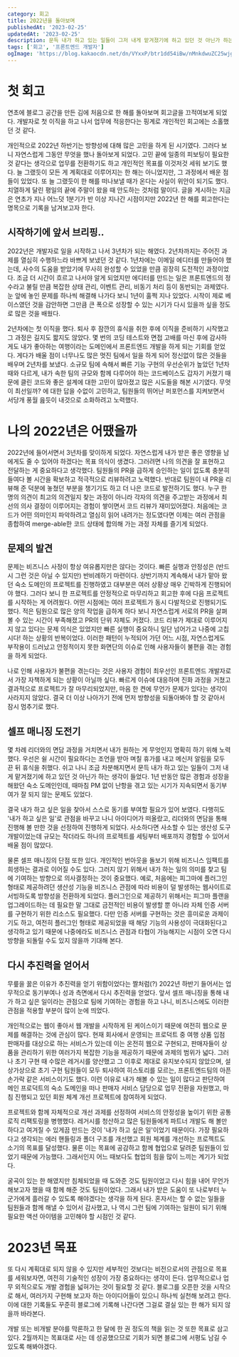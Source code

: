 ```yaml
---
category: 회고
title: 2022년을 돌아보며
publishedAt: '2023-02-25'
updatedAt: '2023-02-25'
description: 문득 내가 하고 있는 일들이 그저 내게 맡겨졌기에 하고 있던 것 아닌가 하는 생각이 들었다. 스스로 하고 싶은 일을 찾아서 해 보았고, 그 결과 장점과 단점이 모두 뚜렷한 경험을 하였다. 또한 그 어느 때보다도 협업의 힘을 많이 느낀 한 해였다.
tags: ['회고', '프론트엔드 개발자']
ogImage: 'https://blog.kakaocdn.net/dn/VYxxP/btr1dd54iBw/nMnkdwuZC25wjgu8k8mBK1/img.png'
---
```


# 첫 회고

연초에 블로그 공간을 만든 김에 처음으로 한 해를 돌아보며 회고글을 끄적여보게 되었다. 개발자로 첫 이직을 하고 나서 업무에 적응한다는 핑계로 개인적인 회고에는 소홀했던 것 같다.

개인적으로 2022년 하반기는 방향성에 대해 많은 고민을 하게 된 시기였다. 그러다 보니 자연스럽게 그동안 무엇을 했나 돌아보게 되었다. 고민 끝에 일종의 피보팅이 필요한 것 같다는 생각으로 업무를 전환하기도 하고 개인적인 목표를 이것저것 세워 보기도 했다. 늘 그랬듯이 모든 게 계획대로 이루어지는 한 해는 아니었지만, 그 과정에서 배운 점들이 있었다. 또 늘 그랬듯이 한 해를 떠나보낼 때가 온다는 사실이 위안이 되기도 했다. 치열하게 달린 평일의 끝에 주말이 왔을 때 안도하는 것처럼 말이다. 글을 게시하는 지금은 연초가 지나 어느덧 1분기가 반 이상 지나간 시점이지만 2022년 한 해를 회고한다는 명목으로 기록을 남겨보고자 한다.

## 시작하기에 앞서 브리핑..

2022년은 개발자로 일을 시작하고 나서 3년차가 되는 해였다. 2년차까지는 주어진 과제를 열심히 수행하느라 바쁘게 보냈던 것 같다. 1년차에는 이메일 에디터를 만들어야 했는데, 사수의 도움을 받았기에 무사히 완성할 수 있었을 만큼 굉장히 도전적인 과정이었다. 조금 더 시간이 흐르고 나서야 알게 되었지만 에디터를 만드는 일은 프론트엔드의 정수라고 불릴 만큼 복잡한 상태 관리, 이벤트 관리, 비동기 처리 등이 동반되는 과제였다. 눈 앞에 놓인 문제를 하나씩 해결해 나가다 보니 1년이 훌쩍 지나 있었다. 시작이 제로 베이스였던 것을 감안하면 그만큼 큰 폭으로 성장할 수 있는 시기가 다시 있을까 싶을 정도로 많은 것을 배웠다.

2년차에는 첫 이직을 했다. 퇴사 후 잠깐의 휴식을 취한 후에 이직을 준비하기 시작했고 그 과정은 길지도 짧지도 않았다. 몇 번의 코딩 테스트와 면접 고배를 마신 후에 감사하게도 내가 좋아하는 여행이라는 도메인에서 프론트엔드 개발을 하게 되는 기회를 얻었다. 게다가 배울 점이 너무나도 많은 멋진 팀에서 일을 하게 되어 정신없이 많은 것들을 배우며 2년차를 보냈다. 소규모 팀에 속해서 빠른 기능 구현의 우선순위가 높았던 1년차 때와 다르게, 내가 속한 팀의 규모와 함께 다루어야 하는 코드베이스도 갑자기 커졌기 때문에 클린 코드와 좋은 설계에 대한 고민이 많아졌고 많은 시도들을 해본 시기였다. 무엇이 최선일까? 에 대한 답을 수없이 고민하고, 팀원들의 뛰어난 퍼포먼스를 지켜보면서 서당개 풍월 읊듯이 내것으로 소화하려고 노력했다.

# 나의 2022년은 어땠을까

2022년에 들어서면서 3년차를 맞이하게 되었다. 자연스럽게 내가 받은 좋은 영향을 남에게도 줄 수 있어야 하겠다는 목표 의식이 생겼다. 그러려면 나의 의견을 잘 표현하고 전달하는 게 중요하다고 생각했다. 팀원들의 PR을 급하게 승인하는 일이 없도록 충분히 들여다 볼 시간을 확보하고 적극적으로 리뷰하려고 노력했다. 반대로 팀원이 내 PR을 리뷰해 준 덕분에 놓쳤던 부분을 챙기기도 하고 더 나은 코드로 발전하기도 했다. 누구 한 명의 의견이 최고의 의견일지 찾는 과정이 아니라 각자의 의견을 주고받는 과정에서 최선의 의사 결정이 이루어지는 경험이 쌓이면서 코드 리뷰가 재미있어졌다. 처음에는 코드가 어떤 의미인지 파악하려고 열심히 읽어 내려가는 정도였다면 이제는 여러 관점을 종합하여 merge-able한 코드 상태에 합의해 가는 과정 자체를 즐기게 되었다.

## 문제의 발견

문제는 비즈니스 사정이 항상 여유롭지만은 않다는 것이다. 빠른 실행과 안정성은 (반드시 그런 것은 아닐 수 있지만) 반비례하기 마련이다. 상반기까지 계속해서 내가 맡아 왔던 숙소 도메인의 프로젝트를 진행하였고 대부분은 여러 상황상 매우 긴박하게 진행되어야 했다. 그러다 보니 한 프로젝트를 안정적으로 마무리하고 회고한 후에 다음 프로젝트를 시작하는 게 어려웠다. 어떤 시점에는 여러 프로젝트가 동시 다발적으로 진행되기도 했다. 적은 팀원으로 많은 양의 작업을 급하게 하다 보니 자연스럽게 서로의 PR을 살펴볼 수 있는 시간이 부족해졌고 PR의 단위 자체도 커졌다. 코드 리뷰가 제대로 이루어지지 않고 있다는 문제 의식은 있었지만 빠른 실행이 중요하니 일단 넘어가고 나중에 고칩시다! 하는 상황의 반복이었다. 이러한 패턴이 누적되어 가던 어느 시점, 자연스럽게도 부작용이 드러났고 안정적이지 못한 화면단의 이슈로 인해 사용자들이 불편을 겪는 경험을 하게 되었다.

나로 인해 사용자가 불편을 겪는다는 것은 사용자 경험이 최우선인 프론트엔드 개발자로서 가장 자책하게 되는 상황이 아닐까 싶다. 빠르게 이슈에 대응하며 진화 과정을 거쳤고 결과적으로 프로젝트가 잘 마무리되었지만, 마음 한 켠에 무언가 문제가 있다는 생각이 사라지지 않았다. 결국 더 이상 나아가기 전에 먼저 방향성을 되돌아봐야 할 것 같아서 잠시 멈추기로 했다.

## 셀프 매니징 도전기

몇 차례 리더와의 면담 과정을 거치면서 내가 원하는 게 무엇인지 명확히 하기 위해 노력했다. 우선은 쉴 시간이 필요하다는 조언을 받아 며칠 휴가를 내고 메신저 알림을 모두 끈 뒤 휴식을 취했다. 쉬고 나니 조금 차분해지면서 문득 내가 하고 있는 일들이 그저 내게 맡겨졌기에 하고 있던 것 아닌가 하는 생각이 들었다. 1년 반동안 많은 경험과 성장을 해왔던 숙소 도메인인데, 때마침 PM 없이 난항을 겪고 있는 시기가 지속되면서 동기부여가 잘 되지 않는 문제도 있었다.

결국 내가 하고 싶은 일을 찾아서 스스로 동기를 부여할 필요가 있어 보였다. 다행히도 '내가 하고 싶은 일'로 관점을 바꾸고 나니 아이디어가 떠올랐고, 리더와의 면담을 통해 진행해 볼 만한 것을 선정하여 진행하게 되었다. 사소하다면 사소할 수 있는 생산성 도구 개발이었는데 규모는 작더라도 하나의 프로젝트를 세팅부터 배포까지 경험할 수 있어서 배울 점이 많았다.

물론 셀프 매니징의 단점 또한 있다. 개인적인 번아웃을 돌보기 위해 비즈니스 임팩트를 희생하는 결과로 이어질 수도 있다. 그러지 않기 위해서 내가 하는 일의 의미를 찾고 팀에 기여하는 방향으로 의사결정하는 것이 중요했다. 예로, 처음에는 피그마에 플러그인 형태로 제공하려던 생산성 기능을 비즈니스 관점에 따라 비용이 덜 발생하는 웹사이트로 서빙하도록 방향성을 전환하게 되었다. 플러그인으로 제공하기 위해서는 피그마 플랜을 업그레이드하는 데 필요한 말 그대로 금전적인 비용이 발생할 뿐 아니라 자체 인증 서버를 구현하기 위한 리소스도 필요했다. 다만 인증 서버를 구현하는 것은 흥미로운 과제이기도 하고, 여전히 플러그인 형태로 제공되었을 때 해당 기능의 사용성이 극대화된다고 생각하고 있기 때문에 나중에라도 비즈니스 관점과 타협이 가능해지는 시점이 오면 다시 방향을 되돌릴 수도 있지 않을까 기대해 본다.

## 다시 추진력을 얻어서

무릎을 꿇은 이유가 추진력을 얻기 위함이었다는 짤처럼(?) 2022년 하반기 들어서는 업무적으로 동기부여나 성과 측면에서 다시 추진력을 얻었다. 앞서 셀프 매니징을 통해 내가 하고 싶은 일이라는 관점으로 팀에 기여하는 경험을 하고 나니, 비즈니스에도 이러한 관점을 적용할 부분이 많이 눈에 띄었다.

개인적으로는 웹이 좋아서 웹 개발을 시작하게 된 케이스이기 때문에 여전히 웹으로 문제를 해결하는 것에 관심이 많다. 현재 회사에서 운영되는 프로덕트 중 여행 상품 입점 판매자를 대상으로 하는 서비스가 있는데 이는 온전히 웹으로 구현되고, 판매자들이 상품을 관리하기 위한 여러가지 복잡한 기능을 제공하기 때문에 과제의 범위가 넓다. 그러나 초기 구현 때 수많은 레거시를 양산했고 그 이후로 제대로 유지보수되지 않았으며, 설상가상으로 초기 구현 팀원들이 모두 퇴사하여 히스토리를 모르는, 프론트엔드팀의 아픈 손가락 같은 서비스이기도 했다. 이런 이유로 내가 해볼 수 있는 일이 많다고 판단하여 메인 프로덕트의 숙소 도메인을 떠나 판매자 서비스 담당으로 업무 전환을 자원했고, 마침 진행되고 있던 회원 체계 개선 프로젝트에 참여하게 되었다.

프로젝트와 함께 자체적으로 개선 과제를 선정하여 서비스의 안정성을 높이기 위한 공통 로직 리팩토링을 병행했다. 레거시를 청산하고 많은 팀원들에게 파트너 개발도 해 볼만 하다고 여겨질 수 있게끔 만드는 것이 '내가 하고 싶은 일'이었기 때문이다. 가장 필요하다고 생각되는 에러 핸들링과 폴더 구조를 개선했고 회원 체계를 개선하는 프로젝트도 소기의 목표를 달성했다. 물론 이는 목표에 공감하고 함께 협업으로 달려준 팀원들이 있었기 때문에 가능했다. 그래서인지 어느 때보다도 협업의 힘을 많이 느끼는 계기가 되었다.

굴곡이 있는 한 해였지만 침체되었을 때 도와준 것도 팀원이었고 다시 힘을 내어 무언가 해보고자 했을 때 함께 해준 것도 팀원이었다. 그래서 내가 받은 도움이 또 나로부터 누군가에게 흘러갈 수 있도록 해야겠다는 생각을 하게 된다. 혼자서는 할 수 없는 일들을 팀원들과 함께 해낼 수 있어서 감사했고, 나 역시 그런 팀에 기여하는 일원이 되기 위해 필요한 액션 아이템을 고민해야 할 시점인 것 같다.

# 2023년 목표

또 다시 계획대로 되지 않을 수 있지만 세부적인 것보다는 비전으로서의 관점으로 목표를 세워보자면, 여전히 기술적인 성장이 가장 중요하다는 생각이 든다. 업무적으로나 업무 외적으로도 개발 경험을 넓혀가는 것이 필요할 것 같다. 블로그를 오픈한 것을 시작으로 해서, 여러가지 구현해 보고자 하는 아이디어들이 있으니 하나씩 실천해 보려고 한다. 이에 대한 기록들도 꾸준히 블로그에 기록해 나간다면 그걸로 결실 있는 한 해가 되지 않을까 바라본다.

개발 또는 비개발 분야를 막론하고 한 달에 한 권 정도의 책을 읽는 것 또한 목표로 삼고 있다. 2월까지는 목표대로 사는 데 성공했으므로 기회가 되면 블로그에 서평도 남길 수 있도록 해봐야겠다.
